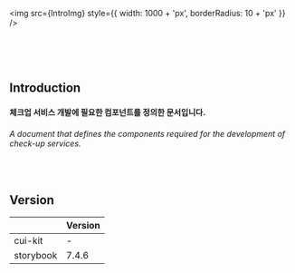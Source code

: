 
<img src={IntroImg} style={{ width: 1000 + 'px', borderRadius: 10 + 'px' }} />

<br />
<br />
<br />

## Introduction

#### 체크업 서비스 개발에 필요한 컴포넌트를 정의한 문서입니다.

###### A document that defines the components required for the development of check-up services.

<br />

## Version

|           | Version |
| --------- | ------- |
| cui-kit   | -       |
| storybook | 7.4.6   |
